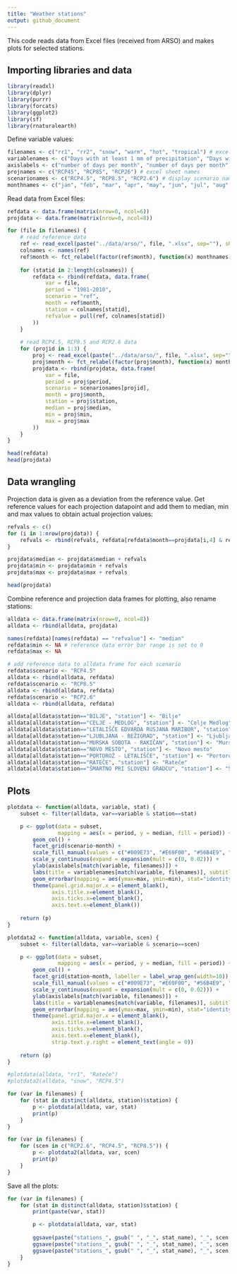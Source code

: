 ```yaml
---
title: "Weather stations"
output: github_document
---
```


This code reads data from Excel files (received from ARSO) and makes plots for 
selected stations.

## Importing libraries and data

```r
library(readxl)
library(dplyr)
library(purrr)
library(forcats)
library(ggplot2)
library(sf)
library(rnaturalearth)
```

Define variable values:

```r
filenames <- c("rr1", "rr2", "snow", "warm", "hot", "tropical") # excel file names
variablenames <- c("Days with at least 1 mm of precipitation", "Days with at least 20 mm of precipitation", "Days with snow", expression("Warm days (T"["max"]*" \u2265 25\u00B0C)"), expression("Hot days (T"["max"]*" \u2265 30\u00B0C)"), expression("Tropical nights (T"["min"]*" \u2265 20\u00B0C)")) # display variable names
axislabels <- c("number of days per month", "number of days per month", "number of days per month", "number of days per month", "number of days per month", "number of nights per month")
projnames <- c("RCP45", "RCP85", "RCP26") # excel sheet names
scenarionames <- c("RCP4.5", "RCP8.5", "RCP2.6") # display scenario names
monthnames <- c("jan", "feb", "mar", "apr", "may", "jun", "jul", "aug", "sep", "oct", "nov", "dec")
```

Read data from Excel files:

```r
refdata <- data.frame(matrix(nrow=0, ncol=6))
projdata <- data.frame(matrix(nrow=0, ncol=8))

for (file in filenames) {
    # read reference data
    ref <- read_excel(paste("../data/arso/", file, ".xlsx", sep=""), sheet=1)
    colnames <- names(ref)
    ref$month <- fct_relabel(factor(ref$month), function(x) monthnames[as.numeric(x)])
    
    for (statid in 2:length(colnames)) {
        refdata <- rbind(refdata, data.frame(
            var = file,
            period = "1981-2010",
            scenario = "ref",
            month = ref$month,
            station = colnames[statid],
            refvalue = pull(ref, colnames[statid])
        ))
    }
    
    # read RCP4.5, RCP8.5 and RCP2.6 data
    for (projid in 1:3) {
        proj <- read_excel(paste("../data/arso/", file, ".xlsx", sep=""), sheet = projid+1)
        proj$month <- fct_relabel(factor(proj$month), function(x) monthnames[as.numeric(x)])
        projdata <- rbind(projdata, data.frame(
            var = file,
            period = proj$period,
            scenario = scenarionames[projid],
            month = proj$month,
            station = proj$station,
            median = proj$median,
            min = proj$min,
            max = proj$max
        ))
    }
}

head(refdata)
head(projdata)
```

## Data wrangling

Projection data is given as a deviation from the reference value.
Get reference values for each projection datapoint and add them to median, 
min and max values to obtain actual projection values:

```r
refvals <- c()
for (i in 1:nrow(projdata)) {
    refvals <- rbind(refvals, refdata[refdata$month==projdata[i,4] & refdata$station==projdata[i,5] & refdata$var==projdata[i,1], "refvalue"])
}

projdata$median <- projdata$median + refvals
projdata$min <- projdata$min + refvals
projdata$max <- projdata$max + refvals

head(projdata)
```

Combine reference and projection data frames for plotting, also rename stations:

```r
alldata <- data.frame(matrix(nrow=0, ncol=8))
alldata <- rbind(alldata, projdata)

names(refdata)[names(refdata) == "refvalue"] <- "median"
refdata$min <- NA # reference data error bar range is set to 0
refdata$max <- NA

# add reference data to alldata frame for each scenario
refdata$scenario <- "RCP4.5"
alldata <- rbind(alldata, refdata)
refdata$scenario <- "RCP8.5"
alldata <- rbind(alldata, refdata)
refdata$scenario <- "RCP2.6"
alldata <- rbind(alldata, refdata)

alldata[alldata$station=="BILJE", "station"] <- "Bilje"
alldata[alldata$station=="CELJE - MEDLOG", "station"] <- "Celje Medlog"
alldata[alldata$station=="LETALIŠČE EDVARDA RUSJANA MARIBOR", "station"] <- "Letališče Edvarda Rusjana Maribor"
alldata[alldata$station=="LJUBLJANA - BEŽIGRAD", "station"] <- "Ljubljana Bežigrad"
alldata[alldata$station=="MURSKA SOBOTA - RAKIČAN", "station"] <- "Murska Sobota Rakičan"
alldata[alldata$station=="NOVO MESTO", "station"] <- "Novo mesto"
alldata[alldata$station=="PORTOROŽ - LETALIŠČE", "station"] <- "Portorož letališče"
alldata[alldata$station=="RATEČE", "station"] <- "Rateče"
alldata[alldata$station=="ŠMARTNO PRI SLOVENJ GRADCU", "station"] <- "Šmartno pri Slovenj Gradcu"
```

## Plots

```r
plotdata <- function(alldata, variable, stat) {
    subset <- filter(alldata, var==variable & station==stat)

    p <- ggplot(data = subset, 
                mapping = aes(x = period, y = median, fill = period)) + 
        geom_col() +
        facet_grid(scenario~month) + 
        scale_fill_manual(values = c("#009E73", "#E69F00", "#56B4E9", "#D55E00")) +
        scale_y_continuous(expand = expansion(mult = c(0, 0.02))) +
        ylab(axislabels[match(variable, filenames)]) + 
        labs(title = variablenames[match(variable, filenames)], subtitle = stat, fill="period") +
        geom_errorbar(mapping = aes(ymax=max, ymin=min), stat="identity", size=0.3, width=0.9) +
        theme(panel.grid.major.x = element_blank(),
              axis.title.x=element_blank(),
              axis.ticks.x=element_blank(),
              axis.text.x=element_blank())
    
    return (p)
}

plotdata2 <- function(alldata, variable, scen) {
    subset <- filter(alldata, var==variable & scenario==scen)

    p <- ggplot(data = subset, 
                mapping = aes(x = period, y = median, fill = period)) + 
        geom_col() +
        facet_grid(station~month, labeller = label_wrap_gen(width=10)) + 
        scale_fill_manual(values = c("#009E73", "#E69F00", "#56B4E9", "#D55E00")) +
        scale_y_continuous(expand = expansion(mult = c(0, 0.02))) +
        ylab(axislabels[match(variable, filenames)]) + 
        labs(title = variablenames[match(variable, filenames)], subtitle = scen, fill="period") +
        geom_errorbar(mapping = aes(ymax=max, ymin=min), stat="identity", size=0.3, width=0.9) +
        theme(panel.grid.major.x = element_blank(),
              axis.title.x=element_blank(),
              axis.ticks.x=element_blank(),
              axis.text.x=element_blank(),
              strip.text.y.right = element_text(angle = 0))
    
    return (p)
}

#plotdata(alldata, "rr1", "Rateče")
#plotdata2(alldata, "snow", "RCP4.5")
```

```r
for (var in filenames) {
    for (stat in distinct(alldata, station)$station) {
        p <- plotdata(alldata, var, stat)
        print(p)
    }
}
```

```r
for (var in filenames) {
    for (scen in c("RCP2.6", "RCP4.5", "RCP8.5")) {
        p <- plotdata2(alldata, var, scen)
        print(p)
    }
}
```

Save all the plots:

```r
for (var in filenames) {
    for (stat in distinct(alldata, station)$station) {
        print(paste(var, stat))

        p <- plotdata(alldata, var, stat)
        
        ggsave(paste("stations_", gsub(" ", "_", stat_name), "_", scen, ".pdf", sep=""), p, width=9, height=4, units="in", path="../output", device=cairo_pdf)
        ggsave(paste("stations_", gsub(" ", "_", stat_name), "_", scen, ".eps", sep=""), p, width=9, height=4, units="in", path="../output", device=cairo_ps)
        ggsave(paste("stations_", gsub(" ", "_", stat_name), "_", scen, ".png", sep=""), p, width=9, height=4, units="in", path="../output", dpi=500)
    }
}
```